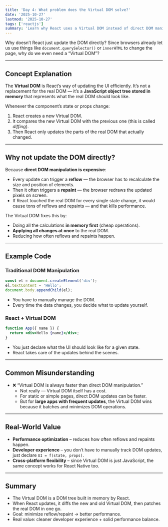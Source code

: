 ```yaml
---
title: 'Day 4: What problem does the Virtual DOM solve?'
date: '2025-10-27'
lastmod: '2025-10-27'
tags: ['reactjs']
summary: 'Learn why React uses a Virtual DOM instead of direct DOM manipulation. Discover how this JavaScript object tree in memory optimizes performance by batching updates, reducing reflows and repaints, while providing a better developer experience through declarative UI patterns.'
---
```



Why doesn’t React just update the DOM directly?
Since browsers already let us use things like `document.querySelector()` or `innerHTML` to change the page, why do we even need a “Virtual DOM”?

---

## Concept Explanation

The **Virtual DOM** is React’s way of updating the UI efficiently.
It’s not a replacement for the real DOM — it’s a **JavaScript object tree stored in memory** that represents what the real DOM should look like.

Whenever the component’s state or props change:

1. React creates a new Virtual DOM.
2. It compares the new Virtual DOM with the previous one (this is called _diffing_).
3. Then React only updates the parts of the real DOM that actually changed.

---

## Why not update the DOM directly?

Because **direct DOM manipulation is expensive**:

- Every update can trigger a **reflow** — the browser has to recalculate the size and position of elements.
- Then it often triggers a **repaint** — the browser redraws the updated pixels on screen.
- If React touched the real DOM for every single state change, it would cause tons of reflows and repaints — and that kills performance.

The Virtual DOM fixes this by:

- Doing all the calculations **in memory first** (cheap operations).
- **Applying all changes at once** to the real DOM.
- Reducing how often reflows and repaints happen.

---

## Example Code

### Traditional DOM Manipulation

```js
const el = document.createElement('div');
el.textContent = 'Hello';
document.body.appendChild(el);
```

- You have to manually manage the DOM.
- Every time the data changes, you decide what to update yourself.

### React + Virtual DOM

```jsx
function App({ name }) {
  return <div>Hello {name}</div>;
}
```

- You just declare what the UI should look like for a given state.
- React takes care of the updates behind the scenes.

---

## Common Misunderstanding

- ❌ “Virtual DOM is always faster than direct DOM manipulation.”
  - Not really — Virtual DOM itself has a cost.
  - For static or simple pages, direct DOM updates can be faster.
  - But for **large apps with frequent updates**, the Virtual DOM wins because it batches and minimizes DOM operations.

---

## Real-World Value

- **Performance optimization** – reduces how often reflows and repaints happen.
- **Developer experience** – you don’t have to manually track DOM updates, just declare `UI = f(state, props)`.
- **Cross-platform flexibility** – since Virtual DOM is just JavaScript, the same concept works for React Native too.

---

## Summary

- The Virtual DOM is a DOM tree built in memory by React.
- When React updates, it diffs the new and old Virtual DOM, then patches the real DOM in one go.
- Goal: minimize reflow/repaint → better performance.
- Real value: cleaner developer experience + solid performance balance.
